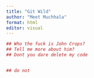 ```yaml
---
title: "Git Wild"
author: "Meet Muchhala"
format: html
editor: visual
---
```


```r
 

## Who the fuck is John Crops?
## Tell me more about him?
## Dont you dare delete my code


## do not 


```

```r


```
